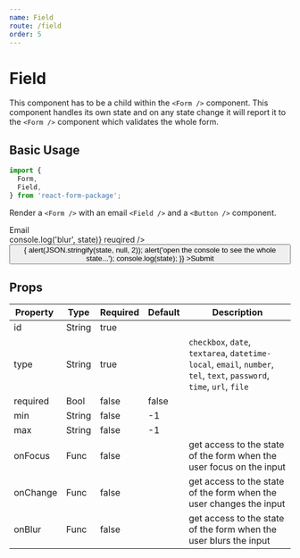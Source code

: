 ```yaml
---
name: Field
route: /field
order: 5
---
```



# Field

This component has to be a child within the `<Form />` component. This component handles its own state and on any state change it will report it to the `<Form />` component which validates the whole form.

## Basic Usage

```jsx
import {
  Form,
  Field,
} from 'react-form-package';
```

Render a `<Form />` with an email `<Field />` and a `<Button />` component.

<Playground>
  <Form>
    <div>
      <div>
        Email
      </div>
      <div>
        <Field id="email" type="email" onBlur={(state) => console.log('blur', state)} reuqired />
      </div>
    </div>
    <div>
      <Button id="submit" type="submit" onClick={(state) => {
        alert(JSON.stringify(state, null, 2));
        alert('open the console to see the whole state...');
        console.log(state);
      }}
      >Submit</Button>
    </div>
  </Form>
</Playground>

## Props

Property | Type | Required | Default | Description
---|---|---|---|---
id | String | true | |
type | String | true | | `checkbox`, `date`, `textarea`, `datetime-local`, `email`, `number`, `tel`, `text`, `password`, `time`, `url`, `file`
required | Bool | false | false |
min | String | false | -1 |
max | String | false | -1 |
onFocus | Func | false | | get access to the state of the form when the user focus on the input
onChange | Func | false | | get access to the state of the form when the user changes the input
onBlur | Func | false | | get access to the state of the form when the user blurs the input
